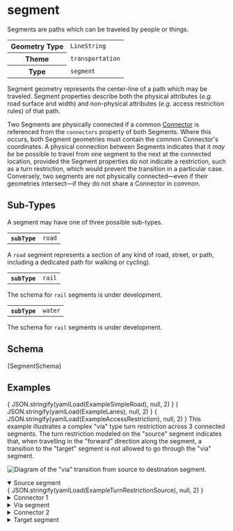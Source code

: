 
# segment

Segments are paths which can be traveled by people or things.

<table>
  <tr>
    <th>Geometry Type</th>
    <td><code>LineString</code></td>
  </tr>
  <tr>
    <th>Theme</th>
    <td><code>transportation</code></td>
  </tr>
  <tr>
    <th>Type</th>
    <td><code>segment</code></td>
  </tr>
</table>

Segment geometry represents the center-line of a path which may be
traveled. Segment properties describe both the physical attributes
(*e.g.* road surface and width) and non-physical attributes (*e.g.*
access restriction rules) of that path.

Two Segments are physically connected if a common [Connector](connector)
is referenced from the `connectors` property of both Segments. Where
this occurs, both Segment geometries must contain the common Connector's
coordinates. A physical connection between Segments indicates that it
*may be* be possible to travel from one segment to the next at the
connected location, provided the Segment properties do not indicate a
restriction, such as a turn restriction, which would prevent the
transition in a particular case. Conversely, two segments are not
physically connected—even if their geometries intersect—if they do not
share a Connector in common.

## Sub-Types

A segment may have one of three possible sub-types.

<Tabs>
  <TabItem value="road" label="Road" default>
    <table>
      <tr>
        <th><code>subType</code></th>
        <td><code>road</code></td>
      </tr>
    </table>

A `road` segment represents a section of any kind of road, street, or
path, including a dedicated path for walking or cycling).

<!--
TODO: Uncomment this paragraph once Roads index page is ready for primetime.

To learn the core concepts of roads, see the
[Roads](/themes/transportation/roads/index) section of the
[Transportation](/themes/transportation/index) theme concepts page.
-->
  </TabItem>
  <TabItem value="rail" label="Railway">
    <table>
      <tr>
        <th><code>subType</code></th>
        <td><code>rail</code></td>
      </tr>
    </table>

The schema for `rail` segments is under development.
  </TabItem>
  <TabItem value="water" label="Waterway">
    <table>
      <tr>
        <th><code>subType</code></th>
        <td><code>water</code></td>
      </tr>
    </table>

The schema for `rail` segments is under development.
  </TabItem>
</Tabs>

## Schema

<Tabs>
  <TabItem value="browsable" label="Browsable" default>
    <JSONSchemaViewer schema={ yamlLoad(SegmentSchema) } resolverOptions={ generateResolverOptions({remote: true, yamlBasePath: '/transportation'})}/>
  </TabItem>
  <TabItem value="yaml" label="YAML" default>
    <CodeBlock language="jsx">{SegmentSchema}</CodeBlock>
  </TabItem>
</Tabs>

## Examples

<Tabs>
  <TabItem value="simple-road" label="Simple Road" default>
    <CodeBlock language="json">{ JSON.stringify(yamlLoad(ExampleSimpleRoad), null, 2) }</CodeBlock>
  </TabItem>

  <TabItem value="lanes" label="Lanes" default>
      <CodeBlock language="json">{ JSON.stringify(yamlLoad(ExampleLanes), null, 2) }</CodeBlock>
  </TabItem>

  <TabItem value="accessRestrictions" label="Access Restrictions" default>
    <CodeBlock language="json">{ JSON.stringify(yamlLoad(ExampleAccessRestriction), null, 2) }</CodeBlock>
  </TabItem>

  <TabItem value="turnRestrictions" label="Turn Restrictions" default>
    This example illustrates a complex "via" type turn restriction across 3
    connected segments. The turn restriction modeled on the "source" segment
    indicates that, when travelling in the "forward" direction along the
    segment, a transition to the "target" segment is not allowed to go
    through the "via" segment.

<div style={{textAlign: 'center'}}>

![Diagram of the "via" transition from source to destination segment.](/examples/turn-restrictions-example.png)

</div>

<details open>
<summary>Source segment</summary>
<CodeBlock language="json">{ JSON.stringify(yamlLoad(ExampleTurnRestrictionSource), null, 2) }</CodeBlock>
</details>

<details>
<summary>Connector 1</summary>
<CodeBlock language="json">{ JSON.stringify(yamlLoad(ExampleTurnRestrictionConnector1), null, 2) }</CodeBlock>
</details>

<details>
<summary>Via segment</summary>
<CodeBlock language="json">{ JSON.stringify(yamlLoad(ExampleTurnRestrictionVia), null, 2) }</CodeBlock>
</details>

<details>
<summary>Connector 2</summary>
<CodeBlock language="json">{ JSON.stringify(yamlLoad(ExampleTurnRestrictionConnector2), null, 2) }</CodeBlock>
</details>

<details>
<summary>Target segment</summary>
<CodeBlock language="json">{ JSON.stringify(yamlLoad(ExampleTurnRestrictionTarget), null, 2) }</CodeBlock>
</details>
  </TabItem>
</Tabs>
